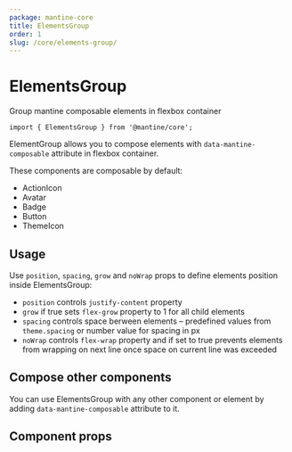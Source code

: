 ```yaml
---
package: mantine-core
title: ElementsGroup
order: 1
slug: /core/elements-group/
---
```



# ElementsGroup

Group mantine composable elements in flexbox container

<PageHeader
  source="mantine-core/src/ElementsGroup/ElementsGroup.tsx"
  docs="core/ElementsGroup.mdx"
  package="@mantine/core"
/>

```tsx
import { ElementsGroup } from '@mantine/core';
```

ElementGroup allows you to compose elements with `data-mantine-composable` attribute in flexbox container.

These components are composable by default:

- <GatsbyLink to="/core/action-icon">ActionIcon</GatsbyLink>
- <GatsbyLink to="/core/avatar">Avatar</GatsbyLink>
- <GatsbyLink to="/core/badge">Badge</GatsbyLink>
- <GatsbyLink to="/core/button">Button</GatsbyLink>
- <GatsbyLink to="/core/theme-icon">ThemeIcon</GatsbyLink>

## Usage

Use `position`, `spacing`, `grow` and `noWrap` props to define elements position inside ElementsGroup:

- `position` controls `justify-content` property
- `grow` if true sets `flex-grow` property to 1 for all child elements
- `spacing` controls space berween elements – predefined values from `theme.spacing` or number value for spacing in px
- `noWrap` controls `flex-wrap` property and if set to true prevents elements from wrapping on next line once space on current line was exceeded

<ElementsGroupConfigurator />

## Compose other components

You can use ElementsGroup with any other component or element by adding `data-mantine-composable` attribute to it.

<ElementsGroupCustomDemo />

## Component props

<PropsTable component="ElementsGroup" />
